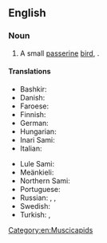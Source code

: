 ==English==
{{wikipedia}}

===Noun===
{{en-noun}}

# A small [[passerine]] [[bird]], {{taxlink|Phoenicurus phoenicurus|species}}.

====Translations====
{{trans-top|Phoenicurus phoenicurus}}
* Bashkir: {{t|ba|утҡойроҡ|sc=Cyrl}}
* Danish: {{t+|da|rødstjert|c}}
* Faroese: {{t|fo|velreyði|m}}
* Finnish: {{t+|fi|leppälintu}}
* German: {{t|de|Gartenrotschwanz|m}}
* Hungarian: {{t|hu|kerti rozsdafarkú}}
* Inari Sami: {{t|smn|leibiloddááš}}
* Italian: {{t|it|codirosso|m}}
{{trans-mid}}
* Lule Sami: {{t|smj|liejbbelådde}}
* Meänkieli: {{t|fit|uulintu}}
* Northern Sami: {{t|se|leaibeloddi}}
* Portuguese: {{t|pt|rabirruivo-de-testa-branca|m}}
* Russian: {{t|ru|обыкнове́нная горихво́стка|f}}, {{t|ru|садо́вая горихво́стка|f}}, {{t|ru|горихво́стка-лысу́шка|f}}
* Swedish: {{t+|sv|rödstjärt|c}}
* Turkish: {{t+|tr|bayağı kızılkuyruk}}, {{t+|tr|kızılkuyruk}}
{{trans-bottom}}

[[Category:en:Muscicapids]]